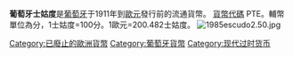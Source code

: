 {{Expand|time=2018-03-27T12:28:22+00:00}}
{{noteTA
|T=zh-cn:葡萄牙埃斯库多;zh-hk:葡萄牙士姑度;zh-tw:葡萄牙埃斯庫多;
|1=zh-cn:埃斯库多;zh-hk:士姑度;zh-tw:埃斯庫多;
}}
{{Infobox Currency
| currency_name_in_local = Escudo português <small>{{pt icon}}</small>
| image_1 = Portugal 1 escudo.JPG
| image_title_1 = 1 escudo (1993)
| image_width_1 = 100
| image_2 =Portugal 1 escudo 2.JPG
| image_title_2 = 
| image_width_2 = 100
| inflation_rate = 2.8% (2000)
| inflation_source_date = [http://www.worldpress.org/profiles/Portugal.cfm  worldpress.org]
| iso_code = PTE
| using_countries = {{flag|Portugal}}
| ERM_since = 1989年6月19日
| ERM_fixed_rate_since = 1998年12月31日
| euro_replace_non_cash = 1999年1月1日
| euro_replace_cash = 2002年1月1日
| ERM_fixed_rate = 200$482
| subunit_ratio_1 = 1/100
| subunit_name_1 = [[centavo|centavo]]
| symbol = [[File:Cifrão_symbol.svg|15px]] (<span style="font-family:Bodoni MT, Big Caslon, Garamond, Baskerville, Brush Script MT">$</span>，若無法使用時得以「$」代之)
| plural = escudos
| plural_subunit_1 = centavos
| used_coins =  1$, 5$, 10$, 20$, 50$, 100$, 200$
| used_banknotes = 500$, 1000$, 2000$, 5000$, 10 000$
| issuing_authority = [[葡萄牙銀行|葡萄牙銀行]]
| issuing_authority_website = {{url|www.bportugal.pt}}
| mint= 國家印刷暨鑄幣廠（Imprensa Nacional-Casa da Moeda）
| mint_website = {{url|www.incm.pt}}
| obsolete_notice = Y
}}
'''葡萄牙士姑度'''是[[葡萄牙|葡萄牙]]于1911年到[[歐元|歐元]]發行前的流通貨幣。 [[ISO_4217|貨幣代碼]] PTE。輔幣單位為分，1士姑度=100分。1歐元=200.482士姑度。
[[File:1985escudo2.50.jpg|thumbnail]]

{{埃斯库多}}

[[Category:已廢止的歐洲貨幣|Category:已廢止的歐洲貨幣]]
[[Category:葡萄牙貨幣|Category:葡萄牙貨幣]]
[[Category:现代过时货币|Category:现代过时货币]]